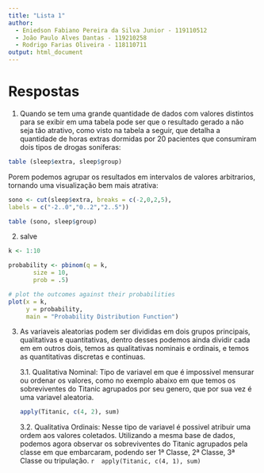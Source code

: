 ```yaml
---
title: "Lista 1"
author: 
  - Eniedson Fabiano Pereira da Silva Junior - 119110512  
  - João Paulo Alves Dantas - 119210258  
  - Rodrigo Farias Oliveira - 118110711
output: html_document
---
```


# Respostas

1. Quando se tem uma grande quantidade de dados com valores distintos para se exibir em uma tabela pode ser que o resultado gerado a não seja tão atrativo, como visto na tabela a seguir, que detalha a quantidade de horas extras dormidas por 20 pacientes que consumiram dois tipos de drogas soniferas: 

``` r
table (sleep$extra, sleep$group)
```

Porem podemos agrupar os resultados em intervalos de valores arbitrarios, tornando uma visualização bem mais atrativa: 
```r
sono <- cut(sleep$extra, breaks = c(-2,0,2,5), 
labels = c("-2..0","0..2","2..5"))

table (sono, sleep$group)
```

2. salve

``` r
k <- 1:10

probability <- pbinom(q = k,
       size = 10,
       prob = .5)

# plot the outcomes against their probabilities
plot(x = k, 
     y = probability,
     main = "Probability Distribution Function") 
```

3. As variaveis aleatorias podem ser divididas em dois grupos principais, qualitativas e quantitativas, dentro desses podemos ainda dividir cada em em outros dois, temos as qualitativas nominais e ordinais, e temos as quantitativas discretas e continuas.

    3.1. Qualitativa Nominal: Tipo de variavel em que é impossivel mensurar ou ordenar os valores, como no exemplo abaixo em que temos os sobreviventes do Titanic agrupados por seu genero, que por sua vez é uma variavel aleatoria.

    ``` r
    apply(Titanic, c(4, 2), sum)
    ```
  
  
    3.2. Qualitativa Ordinais: Nesse tipo de variavel é possivel atribuir uma ordem aos valores coletados. Utilizando a mesma base de dados, podemos agora observar os sobreviventes do Titanic agrupados pela classe em que embarcaram, podendo ser 1ª Classe, 2ª Classe, 3ª Classe ou tripulação.
    ``` r
    apply(Titanic, c(4, 1), sum)
    ```